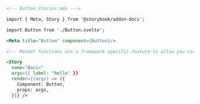 ```md
<!-- Button.stories.mdx --->

import { Meta, Story } from '@storybook/addon-docs';

import Button from './Button.svelte';

<Meta title="Button" component={Button}/>

<!-- Render functions are a framework specific feature to allow you control on how the component renders -->

<Story 
  name="Basic" 
  args={{ label: 'hello' }}
  render={(args) => ({
    Component: Button,
    props: args,
  })} />
```